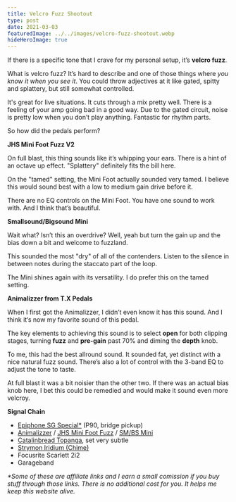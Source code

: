 ```yaml
---
title: Velcro Fuzz Shootout
type: post
date: 2021-03-03
featuredImage: ../../images/velcro-fuzz-shootout.webp
hideHeroImage: true
---
```



<VelcroFuzzShootout />

If there is a specific tone that I crave for my personal setup, it’s **velcro fuzz**.

What is velcro fuzz? It’s hard to describe and one of those things where _you know it when you see it_. You could throw adjectives at it like gated, spitty and splattery, but still somewhat controlled.

It's great for live situations. It cuts through a mix pretty well. There is a feeling of your amp going bad in a good way. Due to the gated circuit, noise is pretty low when you don’t play anything. Fantastic for rhythm parts.

So how did the pedals perform?

**JHS Mini Foot Fuzz V2**

On full blast, this thing sounds like it’s whipping your ears. There is a hint of an octave up effect. "Splattery" definitely fits the bill here.

On the "tamed" setting, the Mini Foot actually sounded very tamed. I believe this would sound best with a low to medium gain drive before it.

There are no EQ controls on the Mini Foot. You have one sound to work with. And I think that’s beautiful.

**Smallsound/Bigsound Mini**

Wait what? Isn’t this an overdrive? Well, yeah but turn the gain up and the bias down a bit and welcome to fuzzland.

This sounded the most "dry" of all of the contenders. Listen to the silence in between notes during the staccato part of the loop.

The Mini shines again with its versatility. I do prefer this on the tamed setting.

**Animalizzer from T.X Pedals**

When I first got the Animalizzer, I didn’t even know it has this sound. And I think it‘s now my favorite sound of this pedal.

The key elements to achieving this sound is to select **open** for both clipping stages, turning **fuzz** and **pre-gain** past 70% and diming the **depth** knob.

To me, this had the best allround sound. It sounded fat, yet distinct with a nice natural fuzz sound. There’s also a lot of control with the 3-band EQ to adjust the tone to taste.

At full blast it was a bit noisier than the other two. If there was an actual bias knob here, I bet this could be remedied and would make it sound even more velcroy.

**Signal Chain**

- [Epiphone SG Special\*](https://www.thomann.de/intl/epiphone_sg_special_p_90_faded_pelham.htm?partner_id=15606) (P90, bridge pickup)
- [Animalizzer](/demos/tone-electronix-animalizzer) / [JHS Mini Foot Fuzz](/demos/jhs-pedals-mini-foot-fuzz-v2) / [SM/BS Mini](/demos/smallsound-bigsound-mini)
- [Catalinbread Topanga](/demos/catalinbread-topanga), set very subtle
- [Strymon Iridium (Chime)](/demos/strymon-iridium)
- Focusrite Scarlett 2i2
- Garageband

_\*Some of these are affiliate links and I earn a small comission if you buy stuff through those links. There is no additional cost for you. It helps me keep this website alive._
